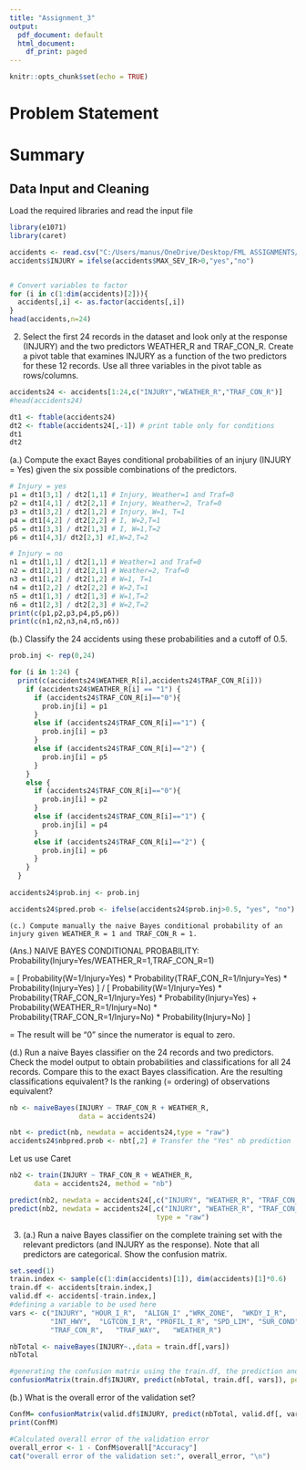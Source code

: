 ---
title: "Assignment_3"
output:
  pdf_document: default
  html_document:
    df_print: paged
---

```{r setup, include=FALSE}
knitr::opts_chunk$set(echo = TRUE)
```

# Problem Statement

# Summary
## Data Input and Cleaning
Load the required libraries and read the input file
```{r}
library(e1071)
library(caret)
```
```{r}
accidents <- read.csv("C:/Users/manus/OneDrive/Desktop/FML ASSIGNMENTS/FML 3/accidentsFull.csv")
accidents$INJURY = ifelse(accidents$MAX_SEV_IR>0,"yes","no")


# Convert variables to factor
for (i in c(1:dim(accidents)[2])){
  accidents[,i] <- as.factor(accidents[,i])
}
head(accidents,n=24)
```

2. Select the first 24 records in the dataset and look only at the response (INJURY) and the two predictors WEATHER_R and TRAF_CON_R. Create a pivot table that examines INJURY as a function of the two predictors for these 12 records. Use all three variables in the pivot table as rows/columns.

```{r}
accidents24 <- accidents[1:24,c("INJURY","WEATHER_R","TRAF_CON_R")]
#head(accidents24)
```
```{r}
dt1 <- ftable(accidents24)
dt2 <- ftable(accidents24[,-1]) # print table only for conditions
dt1
dt2
```
  (a.) Compute the exact Bayes conditional probabilities of an injury (INJURY = Yes) given the six possible combinations of the predictors.
```{r}
# Injury = yes
p1 = dt1[3,1] / dt2[1,1] # Injury, Weather=1 and Traf=0
p2 = dt1[4,1] / dt2[2,1] # Injury, Weather=2, Traf=0
p3 = dt1[3,2] / dt2[1,2] # Injury, W=1, T=1
p4 = dt1[4,2] / dt2[2,2] # I, W=2,T=1
p5 = dt1[3,3] / dt2[1,3] # I, W=1,T=2
p6 = dt1[4,3]/ dt2[2,3] #I,W=2,T=2

# Injury = no
n1 = dt1[1,1] / dt2[1,1] # Weather=1 and Traf=0
n2 = dt1[2,1] / dt2[2,1] # Weather=2, Traf=0
n3 = dt1[1,2] / dt2[1,2] # W=1, T=1
n4 = dt1[2,2] / dt2[2,2] # W=2,T=1
n5 = dt1[1,3] / dt2[1,3] # W=1,T=2
n6 = dt1[2,3] / dt2[2,3] # W=2,T=2
print(c(p1,p2,p3,p4,p5,p6))
print(c(n1,n2,n3,n4,n5,n6))
```

  (b.) Classify the 24 accidents using these probabilities and a cutoff of 0.5.
```{r}
prob.inj <- rep(0,24)

for (i in 1:24) {
  print(c(accidents24$WEATHER_R[i],accidents24$TRAF_CON_R[i]))
    if (accidents24$WEATHER_R[i] == "1") {
      if (accidents24$TRAF_CON_R[i]=="0"){
        prob.inj[i] = p1
      }
      else if (accidents24$TRAF_CON_R[i]=="1") {
        prob.inj[i] = p3
      }
      else if (accidents24$TRAF_CON_R[i]=="2") {
        prob.inj[i] = p5
      }
    }
    else {
      if (accidents24$TRAF_CON_R[i]=="0"){
        prob.inj[i] = p2
      }
      else if (accidents24$TRAF_CON_R[i]=="1") {
        prob.inj[i] = p4
      }
      else if (accidents24$TRAF_CON_R[i]=="2") {
        prob.inj[i] = p6
      }
    }
  }
  
accidents24$prob.inj <- prob.inj

accidents24$pred.prob <- ifelse(accidents24$prob.inj>0.5, "yes", "no")

```

    (c.) Compute manually the naive Bayes conditional probability of an injury given WEATHER_R = 1 and TRAF_CON_R = 1.
   (Ans.) 
NAIVE BAYES CONDITIONAL PROBABILITY:
Probability(Injury=Yes/WEATHER_R=1,TRAF_CON_R=1)

= [ Probability(W=1/Injury=Yes) * Probability(TRAF_CON_R=1/Injury=Yes) * Probability(Injury=Yes) ]
                                                /
[ Probability(W=1/Injury=Yes) * Probability(TRAF_CON_R=1/Injury=Yes) * Probability(Injury=Yes) + Probability(WEATHER_R=1/Injury=No) * Probability(TRAF_CON_R=1/Injury=No) * Probability(Injury=No) ]

=  The result will be "0" since the numerator is equal to zero.
 
  (d.) Run a naive Bayes classifier on the 24 records and two predictors. Check the model output to obtain probabilities and classifications for all 24 records. Compare this to the exact Bayes classification. Are the resulting classifications equivalent? Is the ranking (= ordering) of observations equivalent?
```{r}
nb <- naiveBayes(INJURY ~ TRAF_CON_R + WEATHER_R, 
                 data = accidents24)

nbt <- predict(nb, newdata = accidents24,type = "raw")
accidents24$nbpred.prob <- nbt[,2] # Transfer the "Yes" nb prediction
```
  
Let us use Caret
```{r}
nb2 <- train(INJURY ~ TRAF_CON_R + WEATHER_R, 
      data = accidents24, method = "nb")

predict(nb2, newdata = accidents24[,c("INJURY", "WEATHER_R", "TRAF_CON_R")])
predict(nb2, newdata = accidents24[,c("INJURY", "WEATHER_R", "TRAF_CON_R")],
                                    type = "raw")
```
  
3. (a.) Run a naive Bayes classifier on the complete training set with the relevant predictors (and INJURY as the response). Note that all predictors are categorical. Show the confusion matrix.
```{r}
set.seed(1)
train.index <- sample(c(1:dim(accidents)[1]), dim(accidents)[1]*0.6)  
train.df <- accidents[train.index,]
valid.df <- accidents[-train.index,]
#defining a variable to be used here
vars <- c("INJURY", "HOUR_I_R",  "ALIGN_I" ,"WRK_ZONE",  "WKDY_I_R",
          "INT_HWY",  "LGTCON_I_R", "PROFIL_I_R", "SPD_LIM", "SUR_COND",
          "TRAF_CON_R",   "TRAF_WAY",   "WEATHER_R")

nbTotal <- naiveBayes(INJURY~.,data = train.df[,vars])
nbTotal

#generating the confusion matrix using the train.df, the prediction and the classes
confusionMatrix(train.df$INJURY, predict(nbTotal, train.df[, vars]), positive = "yes")
```
  (b.) What is the overall error of the validation set?
```{r}
ConfM= confusionMatrix(valid.df$INJURY, predict(nbTotal, valid.df[, vars]), positive = "yes")
print(ConfM)
```
```{r}
#Calculated overall error of the validation error
overall_error <- 1 - ConfM$overall["Accuracy"]
cat("overall error of the validation set:", overall_error, "\n")

```